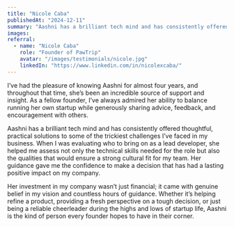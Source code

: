 ```yaml
---
title: "Nicole Caba"
publishedAt: "2024-12-11"
summary: "Aashni has a brilliant tech mind and has consistently offered thoughtful, practical solutions to some of the trickiest challenges I’ve faced in my business."
images:
referral:
  - name: "Nicole Caba"
    role: "Founder of PawTrip"
    avatar: "/images/testimonials/nicole.jpg"
    linkedIn: "https://www.linkedin.com/in/nicolexcaba/"
---
```


I’ve had the pleasure of knowing Aashni for almost four years, and throughout that time, she’s been an incredible source of support and insight. As a fellow founder, I’ve always admired her ability to balance running her own startup while generously sharing advice, feedback, and encouragement with others.

Aashni has a brilliant tech mind and has consistently offered thoughtful, practical solutions to some of the trickiest challenges I’ve faced in my business. When I was evaluating who to bring on as a lead developer, she helped me assess not only the technical skills needed for the role but also the qualities that would ensure a strong cultural fit for my team. Her guidance gave me the confidence to make a decision that has had a lasting positive impact on my company.

Her investment in my company wasn’t just financial; it came with genuine belief in my vision and countless hours of guidance. Whether it’s helping refine a product, providing a fresh perspective on a tough decision, or just being a reliable cheerleader during the highs and lows of startup life, Aashni is the kind of person every founder hopes to have in their corner.